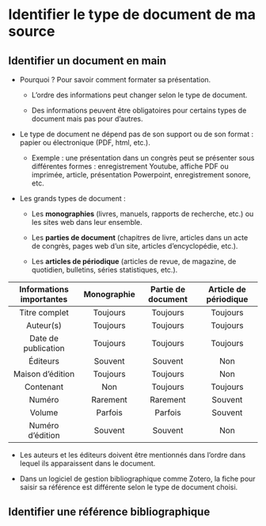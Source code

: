 #  Identifier le type de document de ma source {#sec-identifierdocument}




## Identifier un document en main 

-   Pourquoi ? Pour savoir comment formater sa présentation.

    -   L'ordre des informations peut changer selon le type de document.

    -   Des informations peuvent être obligatoires pour certains types de document mais pas pour d'autres.

-   Le type de document ne dépend pas de son support ou de son format : papier ou électronique (PDF, html, etc.).

    -   Exemple : une présentation dans un congrès peut se présenter sous différentes formes : enregistrement Youtube, affiche PDF ou imprimée, article, présentation Powerpoint, enregistrement sonore, etc.

-   Les grands types de document :

    -   Les **monographies** (livres, manuels, rapports de recherche, etc.) ou les sites web dans leur ensemble.

    -   Les **parties de document** (chapitres de livre, articles dans un acte de congrès, pages web d'un site, articles d'encyclopédie, etc.).

    -   Les **articles de périodique** (articles de revue, de magazine, de quotidien, bulletins, séries statistiques, etc.).

   Informations importantes   Monographie   Partie de document   Article de périodique
  -------------------------- ------------- -------------------- -----------------------
        Titre complet          Toujours          Toujours              Toujours
          Auteur(s)            Toujours          Toujours              Toujours
     Date de publication       Toujours          Toujours              Toujours
           Éditeurs             Souvent          Souvent                  Non
       Maison d'édition        Toujours          Toujours                 Non
          Contenant               Non            Toujours              Toujours
            Numéro             Rarement          Rarement               Souvent
            Volume              Parfois          Parfois                Souvent
       Numéro d'édition         Souvent          Souvent                  Non

-   Les auteurs et les éditeurs doivent être mentionnés dans l'ordre dans lequel ils apparaissent dans le document.

-   Dans un logiciel de gestion bibliographique comme Zotero, la fiche pour saisir sa référence est différente selon le type de document choisi.

    []{style="color: purple"}




## Identifier une référence bibliographique
